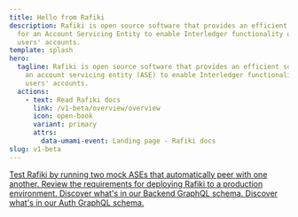 ```yaml
---
title: Hello from Rafiki
description: Rafiki is open source software that provides an efficient solution
  for an Account Servicing Entity to enable Interledger functionality on its
  users' accounts.
template: splash
hero:
  tagline: Rafiki is open source software that provides an efficient solution for
    an account servicing entity (ASE) to enable Interledger functionality on its
    users' accounts.
  actions:
    - text: Read Rafiki docs
      link: /v1-beta/overview/overview
      icon: open-book
      variant: primary
      attrs:
        data-umami-event: Landing page - Rafiki docs
slug: v1-beta
---
```



<CardGrid>
  <a class="card-link" href="/integration/playground/overview">
    <Card title="Try it out!" icon="document">
      Test Rafiki by running two mock ASEs that automatically peer with one
      another.
    </Card>
  </a>

  <a class="card-link" href="/integration/requirements/overview">
    <Card title="Integration requirements" icon="document">
      Review the requirements for deploying Rafiki to a production environment.
    </Card>
  </a>

  <a class="card-link" href="/apis/graphql/backend">
    <Card title="View Backend API schema" icon="document">
      Discover what's in our Backend GraphQL schema.
    </Card>
  </a>

  <a class="card-link" href="/apis/graphql/auth">
    <Card title="View Auth API schema" icon="document">
      Discover what's in our Auth GraphQL schema.
    </Card>
  </a>
</CardGrid>
